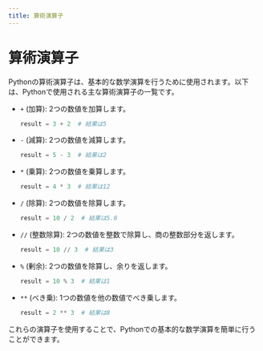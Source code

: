 ```yaml
---
title: 算術演算子
---
```


# 算術演算子

Pythonの算術演算子は、基本的な数学演算を行うために使用されます。以下は、Pythonで使用される主な算術演算子の一覧です。

- `+` (加算): 2つの数値を加算します。
  ```python
  result = 3 + 2  # 結果は5
  ```

- `-` (減算): 2つの数値を減算します。
  ```python
  result = 5 - 3  # 結果は2
  ```

- `*` (乗算): 2つの数値を乗算します。
  ```python
  result = 4 * 3  # 結果は12
  ```

- `/` (除算): 2つの数値を除算します。
  ```python
  result = 10 / 2  # 結果は5.0
  ```

- `//` (整数除算): 2つの数値を整数で除算し、商の整数部分を返します。
  ```python
  result = 10 // 3  # 結果は3
  ```

- `%` (剰余): 2つの数値を除算し、余りを返します。
  ```python
  result = 10 % 3  # 結果は1
  ```

- `**` (べき乗): 1つの数値を他の数値でべき乗します。
  ```python
  result = 2 ** 3  # 結果は8
  ```

これらの演算子を使用することで、Pythonでの基本的な数学演算を簡単に行うことができます。
